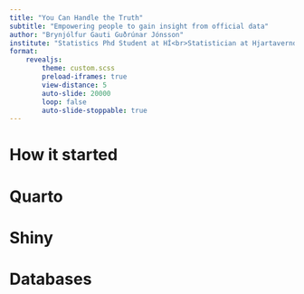 ```yaml
---
title: "You Can Handle the Truth"
subtitle: "Empowering people to gain insight from official data"
author: "Brynjólfur Gauti Guðrúnar Jónsson"
institute: "Statistics Phd Student at HÍ<br>Statistician at Hjartavernd"
format: 
    revealjs:
        theme: custom.scss
        preload-iframes: true
        view-distance: 5
        auto-slide: 20000
        loop: false
        auto-slide-stoppable: true
---
```


# How it started 

# Quarto

# Shiny

## {background-iframe="https://bggj.is/sveitarfelog" background-interactive="true"}

## {background-iframe="https://bggj.is/skattagogn" background-interactive="true"}

# Databases

 